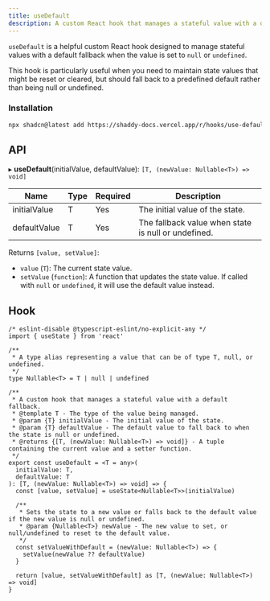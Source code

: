 ```yaml
---
title: useDefault
description: A custom React hook that manages a stateful value with a default fallback.
---
```


`useDefault` is a helpful custom React hook designed to manage stateful values with a default fallback when the value is set to `null` or `undefined`.

This hook is particularly useful when you need to maintain state values that might be reset or cleared, but should fall back to a predefined default rather than being null or undefined.

<ComponentPreview name="use-default"/>

### Installation

```bash
npx shadcn@latest add https://shaddy-docs.vercel.app/r/hooks/use-default.json
```

## API
▸ **useDefault**(initialValue, defaultValue): `[T, (newValue: Nullable<T>) => void]`

| Name         | Type | Required | Description                              |
| ------------ | ---- | -------- | ---------------------------------------- |
| initialValue | T    | Yes      | The initial value of the state.          |
| defaultValue | T    | Yes      | The fallback value when state is null or undefined. |

Returns `[value, setValue]`:

- `value` (`T`): The current state value.
- `setValue` (`function`): A function that updates the state value. If called with `null` or `undefined`, it will use the default value instead.

## Hook

```tsx
/* eslint-disable @typescript-eslint/no-explicit-any */
import { useState } from 'react'

/**
 * A type alias representing a value that can be of type T, null, or undefined.
 */
type Nullable<T> = T | null | undefined

/**
 * A custom hook that manages a stateful value with a default fallback.
 * @template T - The type of the value being managed.
 * @param {T} initialValue - The initial value of the state.
 * @param {T} defaultValue - The default value to fall back to when the state is null or undefined.
 * @returns {[T, (newValue: Nullable<T>) => void]} - A tuple containing the current value and a setter function.
 */
export const useDefault = <T = any>(
  initialValue: T,
  defaultValue: T
): [T, (newValue: Nullable<T>) => void] => {
  const [value, setValue] = useState<Nullable<T>>(initialValue)

  /**
   * Sets the state to a new value or falls back to the default value if the new value is null or undefined.
   * @param {Nullable<T>} newValue - The new value to set, or null/undefined to reset to the default value.
   */
  const setValueWithDefault = (newValue: Nullable<T>) => {
    setValue(newValue ?? defaultValue)
  }

  return [value, setValueWithDefault] as [T, (newValue: Nullable<T>) => void]
}
```

